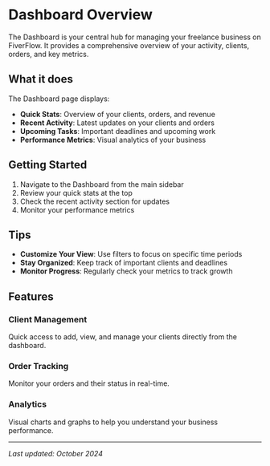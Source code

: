 # Dashboard Overview

The Dashboard is your central hub for managing your freelance business on FiverFlow. It provides a comprehensive overview of your activity, clients, orders, and key metrics.

## What it does

The Dashboard page displays:

- **Quick Stats**: Overview of your clients, orders, and revenue
- **Recent Activity**: Latest updates on your clients and orders
- **Upcoming Tasks**: Important deadlines and upcoming work
- **Performance Metrics**: Visual analytics of your business

## Getting Started

1. Navigate to the Dashboard from the main sidebar
2. Review your quick stats at the top
3. Check the recent activity section for updates
4. Monitor your performance metrics

## Tips

- **Customize Your View**: Use filters to focus on specific time periods
- **Stay Organized**: Keep track of important clients and deadlines
- **Monitor Progress**: Regularly check your metrics to track growth

## Features

### Client Management
Quick access to add, view, and manage your clients directly from the dashboard.

### Order Tracking
Monitor your orders and their status in real-time.

### Analytics
Visual charts and graphs to help you understand your business performance.

---

*Last updated: October 2024*

